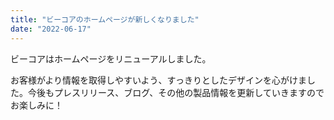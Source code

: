 ```yaml
---
title: "ビーコアのホームページが新しくなりました"
date: "2022-06-17"
---
```


ビーコアはホームページをリニューアルしました。

お客様がより情報を取得しやすいよう、すっきりとしたデザインを心がけました。今後もプレスリリース、ブログ、その他の製品情報を更新していきますのでお楽しみに！
